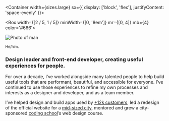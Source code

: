 
<SEO title="About" />

<Container width={sizes.large} sx={{
  display: ['block', 'flex'],
  justifyContent: 'space-evenly'
}}>


<Box width={[2 / 5, 1 / 5]} minWidth={[0, '8em']} mr={[0, 4]} mb={4} color='#666'>


![Photo of man](../images/er.jpg)

<small>He/him.</small>

</Box>


<Box maxWidth={sizes.xsmall}>


### Design leader and front-end developer, creating useful experiences for people.

For over a decade, I&rsquo;ve worked alongside many talented people to help build useful tools that are performant, beautiful, and accessible for everyone. I&rsquo;ve continued to use those experiences to refine my own processes and interests as a designer and developer, and as a team member.

I&rsquo;ve helped design and build apps used by [+12k customers](http://indatus.com/solutions/answer-automation), led a redesign of the official website for a [mid-sized city](https://www.nashville.gov/), mentored and grew a city-sponsored [coding school](https://codelouisville.org/)&rsquo;s web design course.

</Box>


</Container>

